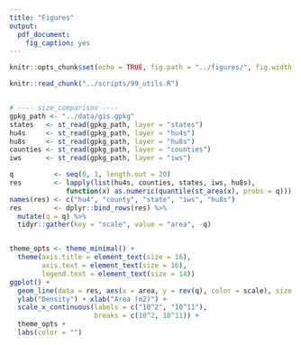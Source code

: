 ```yaml
---
title: "Figures"
output:
  pdf_document:
    fig_caption: yes
---
```


```r
knitr::opts_chunk$set(echo = TRUE, fig.path = "../figures/", fig.width = 5, fig.height = 6)
```

```r
knitr::read_chunk("../scripts/99_utils.R")
```

```r

```

```r
# ---- size_comparison ----
gpkg_path <- "../data/gis.gpkg"
states   <- st_read(gpkg_path, layer = "states")
hu4s     <- st_read(gpkg_path, layer = "hu4s")
hu8s     <- st_read(gpkg_path, layer = "hu8s")
counties <- st_read(gpkg_path, layer = "counties")
iws      <- st_read(gpkg_path, layer = "iws")

q          <- seq(0, 1, length.out = 20)
res        <- lapply(list(hu4s, counties, states, iws, hu8s),
              function(x) as.numeric(quantile(st_area(x), probs = q)))
names(res) <- c("hu4", "county", "state", "iws", "hu8s")
res        <- dplyr::bind_rows(res) %>%
  mutate(q = q) %>%
  tidyr::gather(key = "scale", value = "area", -q)


theme_opts <- theme_minimal() +
  theme(axis.title = element_text(size = 16),
        axis.text = element_text(size = 16),
        legend.text = element_text(size = 14))
ggplot() +
  geom_line(data = res, aes(x = area, y = rev(q), color = scale), size = 1.5) +
  ylab("Density") + xlab("Area (m2)") +
  scale_x_continuous(labels = c("10^2", "10^11"),
                     breaks = c(10^2, 10^11)) +
  theme_opts +
  labs(color = "")
```
